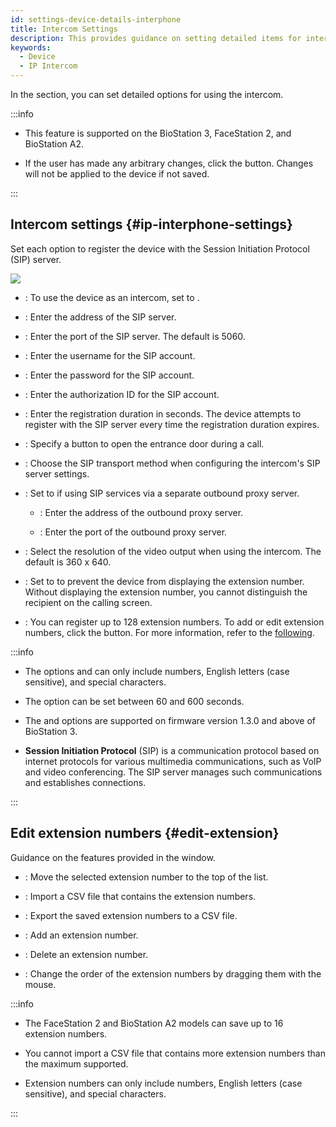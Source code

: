 ```yaml
---
id: settings-device-details-interphone
title: Intercom Settings
description: This provides guidance on setting detailed items for intercom use.
keywords:
  - Device
  - IP Intercom
---
```


In the <Cmd sid='device.info.interphone' product='2' /> section, you can set detailed options for using the intercom.

:::info

* This feature is supported on the BioStation 3, FaceStation 2, and BioStation A2.

* If the user has made any arbitrary changes, click the <Cmd sid='button.apply' product='2' /> button. Changes will not be applied to the device if not saved.

:::

## Intercom settings {#ip-interphone-settings}

Set each option to register the device with the Session Initiation Protocol (SIP) server.

<Image src='/img/biostarx-setting-device-edit-ipinterphone.png' />

* <Cmd sid='device.info.interphone' product='2' />: To use the device as an intercom, set to <Cmd sid='device.info.enabled' product='2' />.

* <Cmd sid='device.intercom.ipAddr' product='2' />: Enter the address of the SIP server.

* <Cmd sid='device.intercom.port' product='2' />: Enter the port of the SIP server. The default is 5060.

* <Cmd sid='device.intercom.account.new' product='2' />: Enter the username for the SIP account.

* <Cmd sid='device.intercom.password.new' product='2' />: Enter the password for the SIP account.

* <Cmd sid='device.intercom.authorization.id' product='2' />: Enter the authorization ID for the SIP account.

* <Cmd sid='device.intercom.registration.duration' product='2' />: Enter the registration duration in seconds. The device attempts to register with the SIP server every time the registration duration expires.

* <Cmd sid='device.intercom.doorOpenButton' product='2' />: Specify a button to open the entrance door during a call.

* <Cmd sid='device.intercom.transport' product='2' />: Choose the SIP transport method when configuring the intercom's SIP server settings.

* <Cmd sid='device.intercom.outbound.proxy.server' product='2' />: Set to <Cmd sid='device.info.enabled' product='2' /> if using SIP services via a separate outbound proxy server.

  * <Cmd sid='device.intercom.outbound.proxy.server.ipAddress' product='2' />: Enter the address of the outbound proxy server.

  * <Cmd sid='device.intercom.outbound.proxy.server.port' product='2' />: Enter the port of the outbound proxy server.

* <Cmd sid='device.intercom.resolution' product='2' />: Select the resolution of the video output when using the intercom. The default is <Cmd>360 x 640</Cmd>.

* <Cmd sid='device.intercom.extension.display' product='2' />: Set to <Cmd sid='device.info.disable' product='2' /> to prevent the device from displaying the extension number. Without displaying the extension number, you cannot distinguish the recipient on the calling screen.

* <Cmd sid='device.intercom.extension' product='2' />: You can register up to 128 extension numbers. To add or edit extension numbers, click the <Cmd sid='device.intercom.extension.editBtn' product='2' /> button. For more information, refer to the [following](#edit-extension).

:::info

* The options <Cmd sid='device.intercom.account.new' product='2' /> and <Cmd sid='device.intercom.authorization.id' product='2' /> can only include numbers, English letters (case sensitive), and special characters.

* The <Cmd sid='device.intercom.registration.duration' product='2' /> option can be set between 60 and 600 seconds.

* The <Cmd sid='device.intercom.transport' product='2' /> and <Cmd sid='device.intercom.resolution' product='2' /> options are supported on firmware version 1.3.0 and above of BioStation 3.

* **Session Initiation Protocol** (SIP) is a communication protocol based on internet protocols for various multimedia communications, such as VoIP and video conferencing. The SIP server manages such communications and establishes connections.

:::

## Edit extension numbers {#edit-extension}

Guidance on the features provided in the <Cmd sid='device.intercom.extension.popup.title' product='2' /> window.

* <Cmd sid='device.intercom.extension.popup.sendToTop' product='2' />: Move the selected extension number to the top of the list.

* <Cmd sid='device.intercom.extension.popup.csvImport' product='2' />: Import a CSV file that contains the extension numbers.

* <Cmd sid='device.intercom.extension.popup.csvExport' product='2' />: Export the saved extension numbers to a CSV file.

* <Cmd sid='device.intercom.extension.popup.add' product='2' />: Add an extension number.

* <Cmd sid='device.intercom.extension.popup.delete' product='2' />: Delete an extension number.

* <Cmd sid='device.intercom.list.reorder' product='2' />: Change the order of the extension numbers by dragging them with the mouse.

:::info

* The FaceStation 2 and BioStation A2 models can save up to 16 extension numbers.

* You cannot import a CSV file that contains more extension numbers than the maximum supported.

* Extension numbers can only include numbers, English letters (case sensitive), and special characters.

:::
